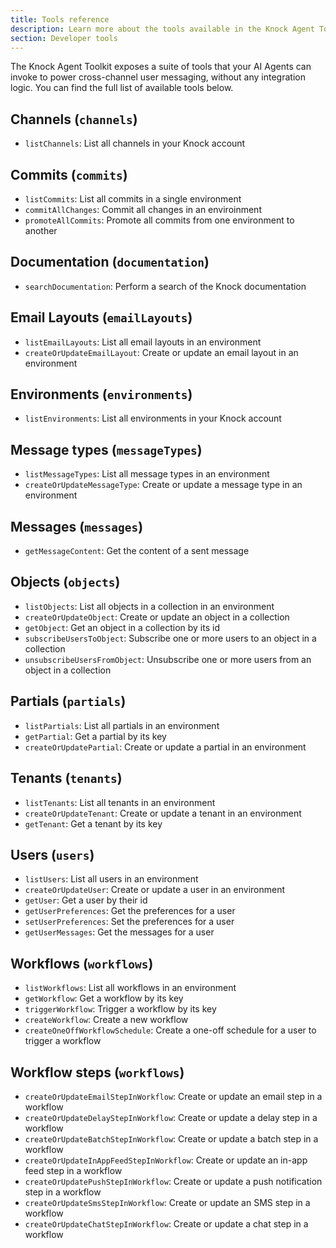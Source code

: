 ```yaml
---
title: Tools reference
description: Learn more about the tools available in the Knock Agent Toolkit.
section: Developer tools
---
```


The Knock Agent Toolkit exposes a suite of tools that your AI Agents can invoke to power cross-channel user messaging, without any integration logic. You can find the full list of available tools below.

## Channels (`channels`)

- `listChannels`: List all channels in your Knock account

## Commits (`commits`)

- `listCommits`: List all commits in a single environment
- `commitAllChanges`: Commit all changes in an enviroinment
- `promoteAllCommits`: Promote all commits from one environment to another

## Documentation (`documentation`)

- `searchDocumentation`: Perform a search of the Knock documentation

## Email Layouts (`emailLayouts`)

- `listEmailLayouts`: List all email layouts in an environment
- `createOrUpdateEmailLayout`: Create or update an email layout in an environment

## Environments (`environments`)

- `listEnvironments`: List all environments in your Knock account

## Message types (`messageTypes`)

- `listMessageTypes`: List all message types in an environment
- `createOrUpdateMessageType`: Create or update a message type in an environment

## Messages (`messages`)

- `getMessageContent`: Get the content of a sent message

## Objects (`objects`)

- `listObjects`: List all objects in a collection in an environment
- `createOrUpdateObject`: Create or update an object in a collection
- `getObject`: Get an object in a collection by its id
- `subscribeUsersToObject`: Subscribe one or more users to an object in a collection
- `unsubscribeUsersFromObject`: Unsubscribe one or more users from an object in a collection

## Partials (`partials`)

- `listPartials`: List all partials in an environment
- `getPartial`: Get a partial by its key
- `createOrUpdatePartial`: Create or update a partial in an environment

## Tenants (`tenants`)

- `listTenants`: List all tenants in an environment
- `createOrUpdateTenant`: Create or update a tenant in an environment
- `getTenant`: Get a tenant by its key

## Users (`users`)

- `listUsers`: List all users in an environment
- `createOrUpdateUser`: Create or update a user in an environment
- `getUser`: Get a user by their id
- `getUserPreferences`: Get the preferences for a user
- `setUserPreferences`: Set the preferences for a user
- `getUserMessages`: Get the messages for a user

## Workflows (`workflows`)

- `listWorkflows`: List all workflows in an environment
- `getWorkflow`: Get a workflow by its key
- `triggerWorkflow`: Trigger a workflow by its key
- `createWorkflow`: Create a new workflow
- `createOneOffWorkflowSchedule`: Create a one-off schedule for a user to trigger a workflow

## Workflow steps (`workflows`)

- `createOrUpdateEmailStepInWorkflow`: Create or update an email step in a workflow
- `createOrUpdateDelayStepInWorkflow`: Create or update a delay step in a workflow
- `createOrUpdateBatchStepInWorkflow`: Create or update a batch step in a workflow
- `createOrUpdateInAppFeedStepInWorkflow`: Create or update an in-app feed step in a workflow
- `createOrUpdatePushStepInWorkflow`: Create or update a push notification step in a workflow
- `createOrUpdateSmsStepInWorkflow`: Create or update an SMS step in a workflow
- `createOrUpdateChatStepInWorkflow`: Create or update a chat step in a workflow
